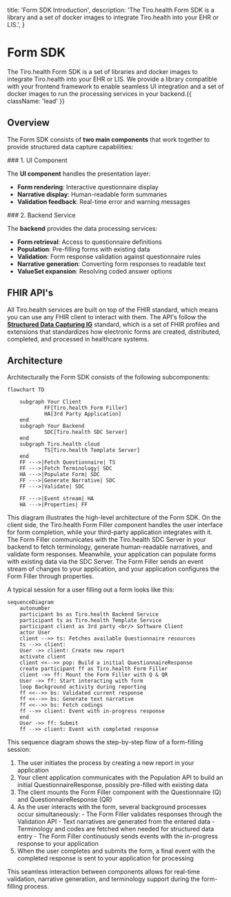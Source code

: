   title: 'Form SDK Introduction',
  description:
    'The Tiro.health Form SDK is a library and a set of docker images to integrate Tiro.health into your EHR or LIS.',
}

<HeroPattern />

# Form SDK

The Tiro.health Form SDK is a set of libraries and docker images to integrate Tiro.health into your EHR or LIS.
We provide a library compatible with your frontend framework to enable seamless UI integration and a set of docker images to run the processing services in your backend.{{ className: 'lead' }}

## Overview

The Form SDK consists of **two main components** that work together to provide structured data capture capabilities:

<div className="flex gap-8">
<section>
### 1. UI Component

The **UI component** handles the presentation layer:

- **Form rendering**: Interactive questionnaire display
- **Narrative display**: Human-readable form summaries
- **Validation feedback**: Real-time error and warning messages

</section>

<section>
### 2. Backend Service

The **backend** provides the data processing services:

- **Form retrieval**: Access to questionnaire definitions
- **Population**: Pre-filling forms with existing data
- **Validation**: Form response validation against questionnaire rules
- **Narrative generation**: Converting form responses to readable text
- **ValueSet expansion**: Resolving coded answer options

</section>
</div>

## FHIR API's


All Tiro.health services are built on top of the FHIR standard, which means you can use any FHIR client to interact with them.
The API's follow the [**Structured Data Capturing IG**](https://www.hl7.org/fhir/uv/sdc/index.html) standard, which is a set of FHIR profiles and extensions that standardizes how electronic forms are created, distributed, completed, and processed in healthcare systems.

## Architecture

Architecturally the Form SDK consists of the following subcomponents:

```mermaid
flowchart TD

	subgraph Your Client
			FF[Tiro.health Form Filler]
			HA[3rd Party Application]
	end
	subgraph Your Backend
			SDC[Tiro.health SDC Server]
	end
	subgraph Tiro.health cloud
			TS[Tiro.health Template Server]
	end
	FF --->|Fetch Questionnaire| TS
	FF --->|Fetch Terminology| SDC
	HA --->|Populate Form| SDC
	FF --->|Generate Narrative| SDC
	FF --->|Validate| SDC

	FF --->|Event stream| HA
	HA --->|Properties| FF
```

This diagram illustrates the high-level architecture of the Form SDK. On the client side, the Tiro.health Form Filler component handles the user interface for form completion, while your third-party application integrates with it. The Form Filler communicates with the Tiro.health SDC Server in your backend to fetch terminology, generate human-readable narratives, and validate form responses. Meanwhile, your application can populate forms with existing data via the SDC Server. The Form Filler sends an event stream of changes to your application, and your application configures the Form Filler through properties.

A typical session for a user filling out a form looks like this:

```mermaid
sequenceDiagram
	autonumber
	participant bs as Tiro.health Backend Service
    participant ts as Tiro.health Template Service
	participant client as 3rd party <br/> Software Client
	actor User
 	client -->> ts: Fetches available Questionnaire resources
	ts -->> client: 
	User ->> client: Create new report
	activate client
	client <<-->> pop: Build a initial QuestionnaireResponse
	create participant ff as Tiro.health Form Filler
	client ->> ff: Mount the Form Filler with Q & QR
	User ->> ff: Start interacting with form
	loop Background activity during reporting
	ff <<-->> bs: Validated current response
	ff <<-->> bs: Generate text narrative
	ff <<-->> bs: Fetch codings
	ff -->> client: Event with in-progress response
	end
	User ->> ff: Submit
	ff -->> client: Event with completed response
```

This sequence diagram shows the step-by-step flow of a form-filling session:

1. The user initiates the process by creating a new report in your application
2. Your client application communicates with the Population API to build an initial QuestionnaireResponse, possibly pre-filled with existing data
3. The client mounts the Form Filler component with the Questionnaire (Q) and QuestionnaireResponse (QR)
4. As the user interacts with the form, several background processes occur simultaneously:
			- The Form Filler validates responses through the Validation API
			- Text narratives are generated from the entered data
			- Terminology and codes are fetched when needed for structured data entry
			- The Form Filler continuously sends events with the in-progress response to your application
5. When the user completes and submits the form, a final event with the completed response is sent to your application for processing

This seamless interaction between components allows for real-time validation, narrative generation, and terminology support during the form-filling process.

